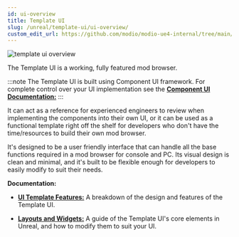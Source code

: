 ```yaml
---
id: ui-overview
title: Template UI
slug: /unreal/template-ui/ui-overview/
custom_edit_url: https://github.com/modio/modio-ue4-internal/tree/main/Plugins/ModioComponentUI/Doc/template-ui/overview.mdx
---
```



![template ui overview](img/overview_ue.png)

The Template UI is a working, fully featured mod browser.

:::note
The Template UI is built using Component UI framework. For complete control over your UI implementation see the [**Component UI Documentation:**](/unreal/component-ui/overview)
:::

It can act as a reference for experienced engineers to review when implementing the components into their own UI, or it can be used as a functional template right off the shelf for developers who don't have the time/resources to build their own mod browser. 

It's designed to be a user friendly interface that can handle all the base functions required in a mod browser for console and PC. Its visual design is clean and minimal, and it's built to be flexible enough for developers to easily modify to suit their needs.

**Documentation:**

- [**UI Template Features:**](/unreal/template-ui/ui-features) A breakdown of the design and features of the Template UI.

- [**Layouts and Widgets:**](/unreal/template-ui/ui-layouts) A guide of the Template UI's core elements in Unreal, and how to modify them to suit your UI.